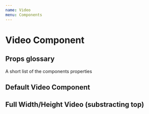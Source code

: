 ```yaml
---
name: Video
menu: Components
---
```



# Video Component

## Props glossary

A short list of the components properties

<Props of={Video.Media} />

## Default Video Component

<Playground>
  <Video.Media
    controls={true}
    autoPlay={true}
    loop={true}
    sources={[
      {
        id: 'first-demo-video',
        src: '/public/demo-video.mp4',
        type: 'video/mp4',
      },
    ]}
  />
</Playground>

## Full Width/Height Video (substracting top)

<Playground>
  <Video.VideoMedia
    preload="auto"
    top={50}
    controls={true}
    autoPlay={true}
    loop={true}
    sources={[
      {
        id: 'first-demo-video',
        src: '/public/demo-video.mp4',
        type: 'video/mp4',
      },
    ]}
  />
</Playground>
